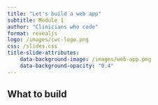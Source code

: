 ```yaml
---
title: "Let's build a web app"
subtitle: Module 1
author: "Clinicians who code"
format: revealjs
logo: /images/cwc-logo.png
css: /slides.css
title-slide-attributes:
    data-background-image: /images/web-app.png
    data-background-opacity: "0.4"
---
```



## What to build

